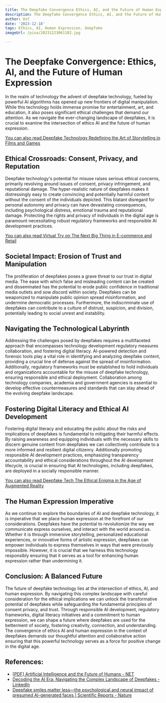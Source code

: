 ```yaml
---
title: The Deepfake Convergence Ethics, AI, and the Future of Human Expression
description: The Deepfake Convergence Ethics, AI, and the Future of Human Expression
author: Usf
date: '2023-12-18'
tags: Ethics, AI, Human Expression, Deepfake
imageUrl: /pixa/20231223061102.jpg

---
```

# The Deepfake Convergence: Ethics,  AI,  and the Future of Human Expression

In the realm of  technology the  advent of deepfake technology, fueled by powerful  AI algorithms has opened up new frontiers of digital manipulation. While this technology holds immense promise for entertainment, art, and education, it also poses significant  ethical  challenges that demand our attention. As we navigate the ever-changing landscape of deepfakes, it is crucial to  examine the intersection of ethics AI and the future of human expression.

[You can also read Deepfake Technology Redefining the Art of Storytelling  in Films and Games](Deepfake%20Technology%20Redefining%20the%20Art%20of%20Storytelling%20in%20Films%20and%20Games)


## Ethical Crossroads: Consent,  Privacy, and Reputation

Deepfake technology's potential for  misuse raises serious ethical concerns, primarily revolving  around issues  of consent, privacy infringement, and reputational damage. The hyper-realistic nature of deepfakes makes it  distressingly  easy to create convincing and potentially harmful content without the consent of  the individuals depicted. This blatant disregard for personal autonomy and privacy can have devastating consequences, including  psychological distress, emotional trauma and reputational damage. Protecting the rights and privacy of individuals  in the digital age is paramount  necessitating robust regulatory frameworks and responsible  AI development practices.

[You can also read Virtual Try  on The Next Big Thing in E-commerce and Retail](Virtual%20Try%20on%20The%20Next%20Big%20Thing%20in%20E-commerce%20and%20Retail)


## Societal Impact: Erosion  of Trust and Manipulation

The proliferation of deepfakes  poses  a grave  threat to our trust in digital media. The ease with which  false and misleading content can be created and disseminated  has the potential to erode public confidence in traditional media outlets and sow discord within  society. Deepfakes can be weaponized to manipulate public  opinion spread  misinformation, and undermine democratic processes. Furthermore, the indiscriminate use of deepfakes can contribute to a culture of distrust, suspicion,  and division, potentially leading to social unrest and instability.

## Navigating the  Technological Labyrinth

Addressing the challenges posed by deepfakes requires a multifaceted approach that encompasses technology development regulatory measures collaboration, and fostering digital literacy. AI-powered detection and forensic tools play a vital role in identifying  and analyzing deepfake content, providing a crucial line of defense against the spread of misinformation. Additionally,  regulatory frameworks must be established to hold individuals and organizations accountable for the misuse of deepfake technology, ensuring responsible and ethical  deployment. Collaboration among  technology companies, academia  and government agencies is essential to develop  effective countermeasures and standards that can stay ahead of the evolving deepfake  landscape.

## Fostering Digital Literacy and Ethical AI Development

Fostering digital literacy and educating the public about the risks and implications of deepfakes is fundamental to mitigating their harmful  effects.  By raising awareness and equipping individuals  with the  necessary skills to discern genuine content from deepfakes we can collectively contribute to a more informed and resilient digital  citizenry. Additionally promoting responsible AI development practices, emphasizing transparency accountability and  ethical considerations throughout  the AI development lifecycle, is crucial in ensuring that AI technologies, including deepfakes, are deployed in a  socially responsible manner.

[You can also read Deepfake Tech The Ethical Enigma in the Age of Augmented Reality](Deepfake%20Tech%20The%20Ethical%20Enigma%20in%20the%20Age%20of%20Augmented%20Reality)


## The Human Expression Imperative

As we continue to explore the boundaries of AI  and deepfake technology, it is imperative that we place human expression  at the forefront of  our considerations. Deepfakes have the potential to revolutionize the way we communicate express ourselves, and interact with the world around  us. Whether  it is through immersive storytelling, personalized educational experiences, or innovative forms  of artistic expression,  deepfakes can empower individuals to  express themselves in ways  that were previously impossible. However,  it is crucial that we harness this technology responsibly ensuring that it serves as a tool for enhancing  human expression rather than undermining it.

## Conclusion: A Balanced Future

The future of deepfake technology lies at the intersection  of ethics,  AI, and human expression.  By navigating this complex landscape with careful consideration for the  ethical implications we can unlock the transformative potential of  deepfakes while safeguarding the fundamental principles of consent privacy,  and trust. Through responsible AI development, regulatory frameworks, digital literacy initiatives and  a commitment  to human expression, we can shape  a  future where deepfakes are used for the betterment  of society, fostering creativity, connection, and understanding. The convergence of ethics AI and human  expression in the context of deepfakes demands our thoughtful attention and collaborative action ensuring that this powerful technology serves as a force for positive change in the digital age.

## References:
- [[PDF] Artificial Intelligence and the Future of Humans - NET](https://eloncdn.blob.core.windows.net/eu3/sites/964/2020/10/AI_and_the_Future_of_Humans_12_10_18.pdf)
- [Decoding the AI Era: Navigating the Complex Landscape of Deepfakes - LinkedIn](https://www.linkedin.com/pulse/decoding-ai-era-navigating-complex-landscape-deepfakes-alok-nayak-r2p0c?trk=article-ssr-frontend-pulse_more-articles_related-content-card)
- [Deepfake smiles matter less—the psychological and neural impact of presumed AI-generated faces | Scientific Reports - Nature](https://www.nature.com/articles/s41598-023-42802-x)
